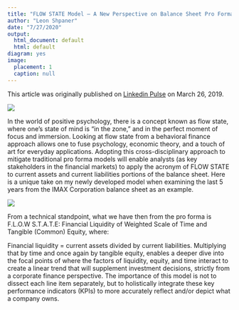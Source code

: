```yaml
---
title: "FLOW STATE Model – A New Perspective on Balance Sheet Pro Forma"
author: "Leon Shpaner"
date: "7/27/2020"
output:
  html_document: default
  html: default
diagram: yes
image:
  placement: 1
  caption: null
---
```


This article was originally published on [Linkedin Pulse](https://www.linkedin.com/pulse/flow-state-model-new-perspective-balance-sheet-pro-forma-leon-shpaner/?trackingId=jWDIwg0KuFt65YH9OOY1vg%3D%3D) on March 26, 2019.

![](flowstatefinal.PNG)

In the world of positive psychology, there is a concept known as flow state, where one’s state of mind is “in the zone,” and in the perfect moment of focus and immersion. Looking at flow state from a behavioral finance approach allows one to fuse psychology, economic theory, and a touch of art for everyday applications. Adopting this cross-disciplinary approach to mitigate traditional pro forma models will enable analysts (as key stakeholders in the financial markets) to apply the acronym of FLOW STATE to current assets and current liabilities portions of the balance sheet. Here is a unique take on my newly developed model when examining the last 5 years from the IMAX Corporation balance sheet as an example.

![](flow_state_presentation.PNG)

From a technical standpoint, what we have then from the pro forma is F.L.O.W S.T.A.T.E: Financial Liquidity of Weighted Scale of Time and Tangible (Common) Equity, where:

Financial liquidity = current assets divided by current liabilities. Multiplying that by time and once again by tangible equity, enables a deeper dive into the focal points of where the factors of liquidity, equity, and time interact to create a linear trend that will supplement investment decisions, strictly from a corporate finance perspective. The importance of this model is not to dissect each line item separately, but to holistically integrate these key performance indicators (KPIs) to more accurately reflect and/or depict what a company owns.


